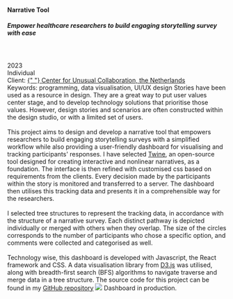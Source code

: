 
<TextLayout>
  <h4>Narrative Tool</h4>
  <h5>
    Empower healthcare researchers to build engaging storytelling survey with
    ease
  </h5>
  <br />
  <br />
  2023 <br />
  Individual
  <br />
  Client: <a href="https://www.unusualcollaborations.com/the-power-of-one">
    {" "}
    Center for Unusual Collaboration, the Netherlands
  </a>
  <br />
  Keywords: programming, data visualisation, UI/UX design
</TextLayout>
<Gap margin={30} />
<PhotoGallery
  photos={[
    {
      src: "../../../narrative/designsystem.jpg",
      width: 842,
      height: 1191,
    },
    {
      src: "../../../narrative/title.jpg",
      width: 7,
      height: 5,
    },
    {
      src: "../../../narrative/demo1.jpg",
      width: 7,
      height: 5,
    },
  ]}
/>

<TextLayout> 
<Text title="Description">
  Stories have been used as a resource in design. They are a great way to put user values center
  stage, and to develop technology solutions that prioritise those values.
  However, design stories and scenarios are often constructed within the design
  studio, or with a limited set of users. 
  <br />
  <br />
  This project aims to design and develop a narrative tool that empowers researchers to build engaging storytelling surveys with a simplified workflow while also providing a user-friendly dashboard for visualising and tracking participants' responses. 
</Text>

<Text title="Constructing Narrative Stories">
  I have selected <a href="https://twinery.org/">Twine</a>, an open-source tool
  designed for creating interactive and nonlinear narratives, as a foundation.
  The interface is then refined with customised css based on requirements from
  the clients.
</Text>

<Text title="Data Tracking and Visualisation">
  Every decision made by the participants within the story is monitored and transferred to a server. The dashboard then utilises this tracking data and presents it in a comprehensible way for the researchers.
  <br />
  <br />
  I selected tree structures to represent the tracking data, in accordance with the structure of a narrative survey. Each distinct pathway is depicted individually or merged with others when they overlap. The size of the circles corresponds to the number of participants who chose a specific option, and comments were collected and categorised as well.
  <br />
  <br />
  Technology wise, this dashboard is developed with Javascript, the React framework and CSS. A data visualisation library from <a href="https://d3js.org/">D3.js</a> was utilised, along with breadth-first search (BFS) algorithms to navigate traverse and merge data in a tree structure. The source code for this project can be found in my <a href="https://github.com/void-kuangyi/Narrative-Tool">GitHub repository</a>
  <img src="../../../narrative/research_web.gif" />
  <Annotation>
    Dashboard in production.
  </Annotation>
</Text>
</TextLayout>
